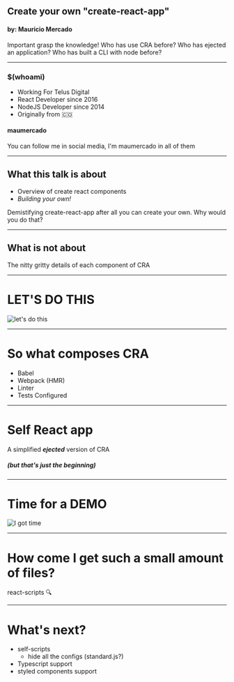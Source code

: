 


## Create your own "create-react-app"

#### by: Mauricio Mercado

<Notes>
Important grasp the knowledge!
Who has use CRA before?
Who has ejected an application?
Who has built a CLI with node before?
</Notes>

---

### $(whoami)

  - Working For Telus Digital
  - React Developer since 2016
  - NodeJS Developer since 2014
  - Originally from 🇨🇴

#### maumercado <SocialFollow />

<Notes>You can follow me in social media, I'm maumercado in all of them</Notes>

---

## What this talk is about

- Overview of create react components
- _Building your own!_


<Notes>
Demistifying create-react-app after all you can create your own.
Why would you do that?
</Notes>




---

## What is not about

The nitty gritty details of each component of CRA

---

# LET'S DO THIS

![let's do this](https://i.imgflip.com/14p2is.jpg)

---

# So what composes CRA
- Babel
- Webpack (HMR)
- Linter
- Tests Configured

---
<!-- This could be at the end of the CLI demo -->
# Self React app

A simplified **_ejected_** version of CRA
##### (but that's just the beginning)
<!-- Talk about the possibilities here -->

---

# Time for a DEMO

![I got time](https://media.giphy.com/media/4y0hL2EY2aUIE/giphy.gif)

---

# How come I get such a small amount of files?
react-scripts 🔍

---
# What's next?

- self-scripts
  - hide all the configs (standard.js?)
- Typescript support
- styled components support




